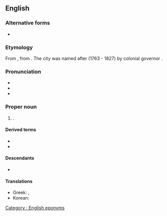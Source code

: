 ==English==

===Alternative forms===
* {{alt|en|Fredericston}} {{q|historical spelling}}

===Etymology===
From {{m|en|Fredericston}}, from {{af|en|Frederic|-s-|-ton}}. The city was named after {{w|lang=en|Prince Frederick, Duke of York and Albany}} (1763 - 1827) by colonial governor {{w|lang=en|Thomas Carleton}}.

===Pronunciation===
* {{IPA|en|/ˈfɹɛ.dɹɪk.tən/}}
* {{hyphenation|en|Fre|deric|ton}}
* {{rhymes|en|ɛdɹɪktən|s=3}}

===Proper noun===
{{en-proper noun}}

# {{place|en|capital city|p/New Brunswick|c/Canada}}. {{defdate|From 1785}}
#: {{syn|en|Saint Anne's Point}} {{q|historical}}

====Derived terms====
* {{l|en|Frederictonian}}
* {{l|en|Fredericton Junction}}

====Descendants====
* {{desc|fr|Fredericton|bor=1}}

====Translations====
{{trans-top|capital of New Brunswick}}
* Greek: {{t|el|Φρέντρικτον}}, {{t|el|Φρεντέρικτον}}
* Korean: {{t|ko|^프레더릭턴}}
{{trans-mid}}
{{trans-bottom}}

[[Category : English eponyms]]
